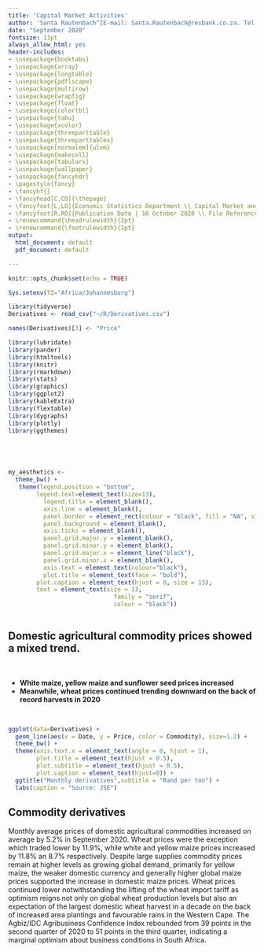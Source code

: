```yaml
---
title: 'Capital Market Activities'
author: 'Santa Rautenbach^[E-mail: Santa.Rautenbach@resbank.co.za. Tel: +27 12 313 3688.] and Wandile Ndwandwe^[E-mail: Wandile.Ndwandwe@resbank.co.za. Tel: +27 12 399 6458.]'
date: "September 2020"
fontsize: 11pt
always_allow_html: yes
header-includes:
- \usepackage{booktabs}
- \usepackage{array}
- \usepackage{longtable}
- \usepackage{pdflscape}
- \usepackage{multirow}
- \usepackage{wrapfig}
- \usepackage{float}
- \usepackage{colortbl}
- \usepackage{tabu}
- \usepackage{xcolor}
- \usepackage{threeparttable}
- \usepackage{threeparttablex}
- \usepackage[normalem]{ulem}
- \usepackage{makecell}
- \usepackage{tabularx}
- \usepackage{wallpaper}
- \usepackage{fancyhdr}
- \pagestyle{fancy}
- \fancyhf{}
- \fancyhead[C,CO]{\thepage}
- \fancyfoot[L,LO]{Economic Statistics Department \\ Capital Market and Flow of Funds Unit}
- \fancyfoot[R,RO]{Publication Date | 16 October 2020 \\ File Reference | 17/8/1/2}
- \renewcommand{\headrulewidth}{2pt}
- \renewcommand{\footrulewidth}{1pt}
output:
  html_document: default
  pdf_document: default

---
```


\fancypagestyle{firststyle}{
  \fancyhf{}
  \fancyfoot[L,LO]{Economic Statistics Department \\ Capital Market and Flow of Funds Unit}
  \fancyfoot[R,RO]{Publication Date | 16 October 2020 \\ File Reference | 17/8/1/2}}

\thispagestyle{firststyle}

\renewcommand{\headrulewidth}{0pt}

\ThisCenterWallPaper{0.95}{test.png}
\setlength{\wpXoffset}{-0.1cm}
\setlength{\wpYoffset}{10.9cm}

```r
knitr::opts_chunk$set(echo = TRUE)

Sys.setenv(TZ="Africa/Johannesburg")

library(tidyverse)
Derivatives <- read_csv("~/R/Derivatives.csv")

names(Derivatives)[3] <- "Price"

library(lubridate)
library(pander)
library(htmltools)
library(knitr)
library(rmarkdown)
library(stats)
library(graphics)
library(ggplot2)
library(kableExtra)
library(flextable)
library(dygraphs)
library(plotly)
library(ggthemes)





my_aesthetics <- 
  theme_bw() +
   theme(legend.position = "bottom",
        legend.text=element_text(size=13),
          legend.title = element_blank(),
          axis.line = element_blank(),
          panel.border = element_rect(colour = "black", fill = "NA", size = 2),
          panel.background = element_blank(),
          axis.ticks = element_blank(),
          panel.grid.major.y = element_blank(),
          panel.grid.minor.y = element_blank(), 
          panel.grid.major.x = element_line("black"),
          panel.grid.minor.x = element_blank(),
          axis.text = element_text(colour="black"),
          plot.title = element_text(face = "bold"),
        plot.caption = element_text(hjust = 0, size = 13), 
        text = element_text(size = 13,
                              family = "serif",
                              colour = "black"))
  
```



## Domestic agricultural commodity prices showed a mixed trend.

<br>

* **White maize, yellow maize and sunflower seed prices increased**
* **Meanwhile, wheat prices continued trending downward on the back of record harvests in 2020**

<br>

```r


ggplot(data=Derivatives) +
  geom_line(aes(x = Date, y = Price, color = Commodity), size=1.2) +
  theme_bw() + 
  theme(axis.text.x = element_text(angle = 0, hjust = 1),
        plot.title = element_text(hjust = 0.5),
        plot.subtitle = element_text(hjust = 0.5),
        plot.caption = element_text(hjust=0)) +
  ggtitle("Monthly derivatives",subtitle = "Rand per ton") +
  labs(caption = "Source: JSE")
```   

## Commodity derivatives

Monthly average prices of domestic agricultural commodities increased on average by 5.2% in September 2020. Wheat prices were the exception which traded lower by 11.9%, while white and yellow maize prices increased by 11.8% an 8.7% respectively. Despite large supplies commodity prices remain at higher levels as growing global demand, primarily for yellow maize, the weaker domestic currency and generally higher global maize prices supported the increase in domestic maize prices. Wheat prices continued lower notwithstanding the lifting of the wheat import tariff as optimism reigns not only on global wheat production levels but also an expectation of the largest domestic wheat harvest in a decade on the back of increased area plantings and favourable rains in the Western Cape. The Agbiz/IDC Agribusiness Confidence Index rebounded from 39 points in the second quarter of 2020 to 51 points in the third quarter, indicating a marginal optimism about business conditions in South Africa.  
